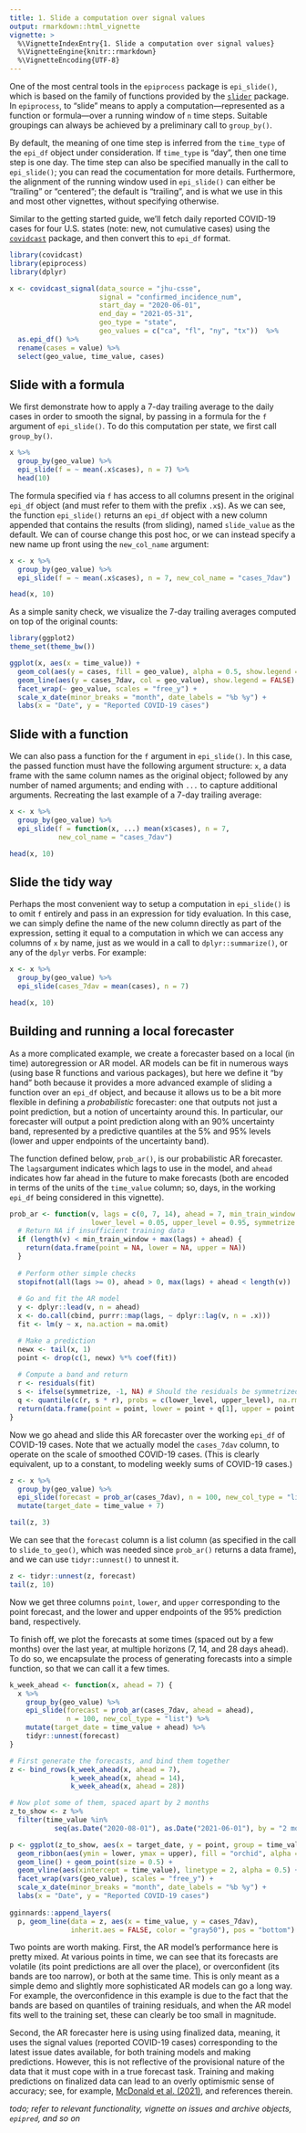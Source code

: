 ```yaml
---
title: 1. Slide a computation over signal values
output: rmarkdown::html_vignette
vignette: >
  %\VignetteIndexEntry{1. Slide a computation over signal values}
  %\VignetteEngine{knitr::rmarkdown}
  %\VignetteEncoding{UTF-8}
---
```


One of the most central tools in the `epiprocess` package is `epi_slide()`,
which is based on the family of functions provided by the
[`slider`](https://cran.r-project.org/web/packages/slider/) package. In
`epiprocess`, to "slide" means to apply a computation---represented as a
function or formula---over a running window of `n` time steps. Suitable
groupings can always be achieved by a preliminary call to `group_by()`.

By default, the meaning of one time step is inferred from the `time_type` of the
`epi_df` object under consideration. If `time_type` is "day", then one time step
is one day. The time step can also be specified manually in the call to
`epi_slide()`; you can read the cocumentation for more details. Furthermore, the
alignment of the running window used in `epi_slide()` can either be "trailing"
or "centered"; the default is "trailing", and is what we use in this and most
other vignettes, without specifying otherwise.

Similar to the getting started guide, we'll fetch daily reported COVID-19 cases
for four U.S. states (note: new, not cumulative cases) using the
[`covidcast`](https://cmu-delphi.github.io/covidcast/covidcastR/) package, and
then convert this to `epi_df` format.

```r
library(covidcast)
library(epiprocess)
library(dplyr)

x <- covidcast_signal(data_source = "jhu-csse", 
                      signal = "confirmed_incidence_num",
                      start_day = "2020-06-01", 
                      end_day = "2021-05-31",
                      geo_type = "state", 
                      geo_values = c("ca", "fl", "ny", "tx"))  %>%
  as.epi_df() %>%
  rename(cases = value) %>%
  select(geo_value, time_value, cases)
```

## Slide with a formula

We first demonstrate how to apply a 7-day trailing average to the daily cases in
order to smooth the signal, by passing in a formula for the `f` argument of
`epi_slide()`. To do this computation per state, we first call `group_by()`.

```r
x %>% 
  group_by(geo_value) %>% 
  epi_slide(f = ~ mean(.x$cases), n = 7) %>%
  head(10)
```

The formula specified via `f` has access to all columns present in the original
`epi_df` object (and must refer to them with the prefix `.x$`). As we can see,
the function `epi_slide()` returns an `epi_df` object with a new column appended
that contains the results (from sliding), named `slide_value` as the default. We
can of course change this post hoc, or we can instead specify a new name up
front using the `new_col_name` argument:

```r
x <- x %>% 
  group_by(geo_value) %>% 
  epi_slide(f = ~ mean(.x$cases), n = 7, new_col_name = "cases_7dav")

head(x, 10)
```

As a simple sanity check, we visualize the 7-day trailing averages computed on
top of the original counts:

```r
library(ggplot2)
theme_set(theme_bw())

ggplot(x, aes(x = time_value)) +
  geom_col(aes(y = cases, fill = geo_value), alpha = 0.5, show.legend = FALSE) +
  geom_line(aes(y = cases_7dav, col = geo_value), show.legend = FALSE) +
  facet_wrap(~ geo_value, scales = "free_y") +
  scale_x_date(minor_breaks = "month", date_labels = "%b %y") +
  labs(x = "Date", y = "Reported COVID-19 cases")
```

## Slide with a function 

We can also pass a function for the `f` argument in `epi_slide()`. In this case,
the passed function must have the following argument structure: `x`, a data
frame with the same column names as the original object; followed by any number
of named arguments; and ending with `...` to capture additional arguments.
Recreating the last example of a 7-day trailing average:

```r
x <- x %>% 
  group_by(geo_value) %>% 
  epi_slide(f = function(x, ...) mean(x$cases), n = 7,
            new_col_name = "cases_7dav")

head(x, 10)
```

## Slide the tidy way

Perhaps the most convenient way to setup a computation in `epi_slide()` is to
omit `f` entirely and pass in an expression for tidy evaluation. In this case,
we can simply define the name of the new column directly as part of the
expression, setting it equal to a computation in which we can access any columns
of `x` by name, just as we would in a call to `dplyr::summarize()`, or any of
the `dplyr` verbs. For example: 

```r
x <- x %>% 
  group_by(geo_value) %>% 
  epi_slide(cases_7dav = mean(cases), n = 7)

head(x, 10)
```

## Building and running a local forecaster

As a more complicated example, we create a forecaster based on a local (in time)
autoregression or AR model. AR models can be fit in numerous ways (using base R
functions and various packages), but here we define it "by hand" both because it
provides a more advanced example of sliding a function over an `epi_df` object,
and because it allows us to be a bit more flexible in defining a *probabilistic*
forecaster: one that outputs not just a point prediction, but a notion of
uncertainty around this. In particular, our forecaster will output a point
prediction along with an 90\% uncertainty band, represented by a predictive
quantiles at the 5\% and 95\% levels (lower and upper endpoints of the
uncertainty band).

The function defined below, `prob_ar()`, is our probabilistic AR forecaster. The
`lags`argument indicates which lags to use in the model, and `ahead` indicates
how far ahead in the future to make forecasts (both are encoded in terms of the
units of the `time_value` column; so, days, in the working `epi_df` being
considered in this vignette).

```r
prob_ar <- function(v, lags = c(0, 7, 14), ahead = 7, min_train_window = 20, 
                    lower_level = 0.05, upper_level = 0.95, symmetrize = TRUE) {   
  # Return NA if insufficient training data
  if (length(v) < min_train_window + max(lags) + ahead) {
    return(data.frame(point = NA, lower = NA, upper = NA))
  }
  
  # Perform other simple checks
  stopifnot(all(lags >= 0), ahead > 0, max(lags) + ahead < length(v))
  
  # Go and fit the AR model
  y <- dplyr::lead(v, n = ahead)
  x <- do.call(cbind, purrr::map(lags, ~ dplyr::lag(v, n = .x)))
  fit <- lm(y ~ x, na.action = na.omit)

  # Make a prediction
  newx <- tail(x, 1)
  point <- drop(c(1, newx) %*% coef(fit))
  
  # Compute a band and return
  r <- residuals(fit)
  s <- ifelse(symmetrize, -1, NA) # Should the residuals be symmetrized?
  q <- quantile(c(r, s * r), probs = c(lower_level, upper_level), na.rm = TRUE)
  return(data.frame(point = point, lower = point + q[1], upper = point + q[2]))
}
```

Now we go ahead and slide this AR forecaster over the working `epi_df` of
COVID-19 cases. Note that we actually model the `cases_7dav` column, to operate
on the scale of smoothed COVID-19 cases. (This is clearly equivalent, up to a
constant, to modeling weekly sums of COVID-19 cases.)

```r
z <- x %>% 
  group_by(geo_value) %>%
  epi_slide(forecast = prob_ar(cases_7dav), n = 100, new_col_type = "list") %>%
  mutate(target_date = time_value + 7) 

tail(z, 3)
```

We can see that the `forecast` column is a list column (as specified in the call
to `slide_to_geo()`, which was needed since `prob_ar()` returns a data frame),
and we can use `tidyr::unnest()` to unnest it.

```r
z <- tidyr::unnest(z, forecast)
tail(z, 10)
```

Now we get three columns `point`, `lower`, and `upper` corresponding to the
point forecast, and the lower and upper endpoints of the 95\% prediction band,
respectively.

To finish off, we plot the forecasts at some times (spaced out by a few months)
over the last year, at multiple horizons (7, 14, and 28 days ahead). To do so,
we encapsulate the process of generating forecasts into a simple function, so
that we can call it a few times.

```r
k_week_ahead <- function(x, ahead = 7) {
  x %>% 
    group_by(geo_value) %>%
    epi_slide(forecast = prob_ar(cases_7dav, ahead = ahead),
              n = 100, new_col_type = "list") %>%
    mutate(target_date = time_value + ahead) %>%
    tidyr::unnest(forecast)
}

# First generate the forecasts, and bind them together
z <- bind_rows(k_week_ahead(x, ahead = 7),
               k_week_ahead(x, ahead = 14),
               k_week_ahead(x, ahead = 28))

# Now plot some of them, spaced apart by 2 months
z_to_show <- z %>%
  filter(time_value %in% 
           seq(as.Date("2020-08-01"), as.Date("2021-06-01"), by = "2 months"))

p <- ggplot(z_to_show, aes(x = target_date, y = point, group = time_value)) +
  geom_ribbon(aes(ymin = lower, ymax = upper), fill = "orchid", alpha = 0.5) +
  geom_line() + geom_point(size = 0.5) + 
  geom_vline(aes(xintercept = time_value), linetype = 2, alpha = 0.5) +
  facet_wrap(vars(geo_value), scales = "free_y") +
  scale_x_date(minor_breaks = "month", date_labels = "%b %y") +
  labs(x = "Date", y = "Reported COVID-19 cases")
  
gginnards::append_layers(
  p, geom_line(data = z, aes(x = time_value, y = cases_7dav), 
               inherit.aes = FALSE, color = "gray50"), pos = "bottom")
```

Two points are worth making. First, the AR model's performance here is pretty
mixed. At various points in time, we can see that its forecasts are volatile
(its point predictions are all over the place), or overconfident (its bands are
too narrow), or both at the same time. This is only meant as a simple demo and
slightly more sophisticated AR models can go a long way. For example, the 
overconfidence in this example is due to the fact that the bands are based on 
quantiles of training residuals, and when the AR model fits well to the training
set, these can clearly be too small in magnitude.

Second, the AR forecaster here is using using finalized data, meaning, it uses
the signal values (reported COVID-19 cases) corresponding to the latest issue
dates available, for both training models and making predictions. However, this
is not reflective of the provisional nature of the data that it must cope with 
in a true forecast task. Training and making predictions on finalized data can 
lead to an overly optimismic sense of accuracy; see, for example, [McDonald et 
al. (2021)](https://www.medrxiv.org/content/10.1101/2021.06.22.21259346), and
references therein.

*todo; refer to relevant functionality, vignette on issues and archive objects, 
`epipred`, and so on*